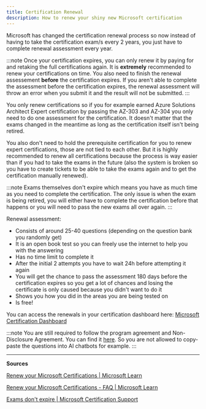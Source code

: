 ```yaml
---
title: Certification Renewal
description: How to renew your shiny new Microsoft certification
---
```


Microsoft has changed the certification renewal process so now instead of having to take the certification exam/s every 2 years, you just have to complete renewal assessment every year.

:::note
Once your certification expires, you can only renew it by paying for and retaking the full certifications again. It is **extremely** recommended to renew your certifications on time. You also need to finish the renewal assessement **before** the certification expires. If you aren't able to complete the assessment before the certification expires, the renewal assessment will throw an error when you submit it and the result will not be submitted.
:::

You only renew certifications so if you for example earned Azure Solutions Architect Expert certification by passing the AZ-303 and AZ-304 you only need to do one assessment for the certification. It doesn't matter that the exams changed in the meantime as long as the certification itself isn't being retired.

You also don't need to hold the prerequisite certification for you to renew expert certifications, those are not tied to each other. But it is highly recommended to renew all certifications because the process is way easier than if you had to take the exams in the future (also the system is broken so you have to create tickets to be able to take the exams again and to get the certification manually renewed).

:::note
Exams themselves don't expire which means you have as much time as you need to complete the certification. The only issue is when the exam is being retired, you will either have to complete the certification before that happens or you will need to pass the new exams all over again. 
:::

Renewal assessment:

* Consists of around 25-40 questions (depending on the question bank you randomly get)
* It is an open book test so you can freely use the internet to help you with the answering
* Has no time limit to complete it
* After the initial 2 attempts you have to wait 24h before attempting it again
* You will get the chance to pass the assessment 180 days before the certification expires so you get a lot of chances and losing the certificate is only caused because you didn't want to do it
* Shows you how you did in the areas you are being tested on
* Is free!

You can access the renewals in your certification dashboard here: [Microsoft Certification Dashboard](https://learn.microsoft.com/en-us/users/me/credentials?tab=credentials-tab)

:::note
You are still required to follow the program agreement and Non-Disclosure Agreement. You can find it [here](https://learn.microsoft.com/en-us/credentials/support/exam-and-assessment-lab-security-policies). So you are not allowed to copy-paste the questions into AI chatbots for example.
:::

---

**Sources**

[Renew your Microsoft Certifications | Microsoft Learn](https://learn.microsoft.com/certifications/renew-your-microsoft-certification?WT.mc_id=studentamb_165290)

[Renew your Microsoft Certifications - FAQ | Microsoft Learn](https://learn.microsoft.com/certifications/renew-your-microsoft-certification-faq?WT.mc_id=studentamb_165290)

[Exams don't expire | Microsoft Certification Support](https://trainingsupport.microsoft.com/en-us/mcp/forum/all/is-there-any-time-limit-to-complete-the/4e885c43-bcde-44ce-a685-f4c3adf9f4dc)
